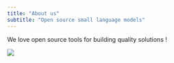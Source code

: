```yaml
---
title: "About us"
subtitle: "Open source small language models"
---
```


We love open source tools for building quality solutions !


![](/images/about_us.png) 
